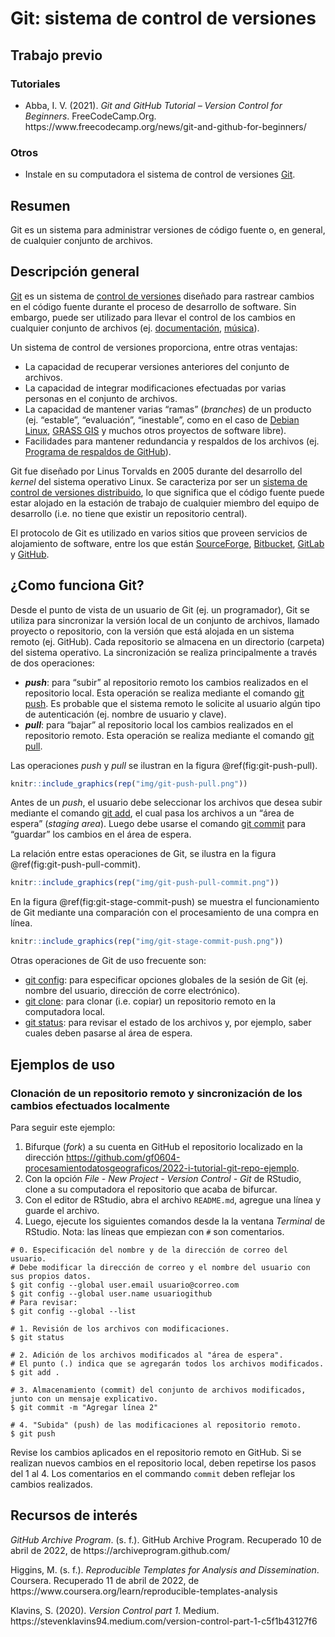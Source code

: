 # Git: sistema de control de versiones

## Trabajo previo

### Tutoriales
- Abba, I. V. (2021). *Git and GitHub Tutorial – Version Control for Beginners*. FreeCodeCamp.Org. https://www.freecodecamp.org/news/git-and-github-for-beginners/

### Otros
- Instale en su computadora el sistema de control de versiones [Git](https://git-scm.com/downloads).

## Resumen
Git es un sistema para administrar versiones de código fuente o, en general, de cualquier conjunto de archivos.

## Descripción general
[Git](https://git-scm.com/) es un sistema de [control de versiones](https://es.wikipedia.org/wiki/Control_de_versiones) diseñado para rastrear cambios en el código fuente durante el proceso de desarrollo de software. Sin embargo, puede ser utilizado para llevar el control de los cambios en cualquier conjunto de archivos (ej. [documentación](https://guides.github.com/features/wikis/), [música](https://techcrunch.com/2013/10/09/splice-music/)). 

Un sistema de control de versiones proporciona, entre otras ventajas:

* La capacidad de recuperar versiones anteriores del conjunto de archivos.
* La capacidad de integrar modificaciones efectuadas por varias personas en el conjunto de archivos.
* La capacidad de mantener varias "ramas" (_branches_) de un producto (ej. "estable", "evaluación", "inestable", como en el caso de [Debian Linux](https://www.debian.org/releases/), [GRASS GIS](https://grass.osgeo.org/download/software/sources/) y muchos otros proyectos de software libre).
* Facilidades para mantener redundancia y respaldos de los archivos (ej. [Programa de respaldos de GitHub](https://archiveprogram.github.com/)).

Git fue diseñado por Linus Torvalds en 2005 durante del desarrollo del _kernel_ del sistema operativo Linux. Se caracteriza por ser un [sistema de control de versiones distribuido](https://es.wikipedia.org/wiki/Control_de_versiones_distribuido), lo que significa que el código fuente puede estar alojado en la estación de trabajo de cualquier miembro del equipo de desarrollo (i.e. no tiene que existir un repositorio central).

El protocolo de Git es utilizado en varios sitios que proveen servicios de alojamiento de software, entre los que están [SourceForge](https://sourceforge.net/), [Bitbucket](https://bitbucket.org/), [GitLab](https://about.gitlab.com/) y [GitHub](https://github.com/).

## ¿Como funciona Git?
Desde el punto de vista de un usuario de Git (ej. un programador), Git se utiliza para sincronizar la versión local de un conjunto de archivos, llamado proyecto o repositorio, con la versión que está alojada en un sistema remoto (ej. GitHub). Cada repositorio se almacena en un directorio (carpeta) del sistema operativo. La sincronización se realiza principalmente a través de dos operaciones:

* **_push_**: para "subir" al repositorio remoto los cambios realizados en el repositorio local. Esta operación se realiza mediante el comando [git push](https://git-scm.com/docs/git-push). Es probable que el sistema remoto le solicite al usuario algún tipo de autenticación (ej. nombre de usuario y clave).
* **_pull_**: para "bajar" al repositorio local los cambios realizados en el repositorio remoto. Esta operación se realiza mediante el comando [git pull](https://git-scm.com/docs/git-pull).

Las operaciones _push_ y _pull_ se ilustran en la figura \@ref(fig:git-push-pull).

```r
knitr::include_graphics(rep("img/git-push-pull.png"))
```

Antes de un _push_, el usuario debe seleccionar los archivos que desea subir mediante el comando [git add](https://git-scm.com/docs/git-add), el cual pasa los archivos a un "área de espera" (_staging area_). Luego debe usarse el comando [git commit](https://git-scm.com/docs/git-commit) para "guardar" los cambios en el área de espera.

La relación entre estas operaciones de Git, se ilustra en la figura \@ref(fig:git-push-pull-commit).

```r
knitr::include_graphics(rep("img/git-push-pull-commit.png"))
```

En la figura \@ref(fig:git-stage-commit-push) se muestra el funcionamiento de Git mediante una comparación con el procesamiento de una compra en línea.

```r
knitr::include_graphics(rep("img/git-stage-commit-push.png"))
```

Otras operaciones de Git de uso frecuente son:

* [git config](https://git-scm.com/docs/git-config): para especificar opciones globales de la sesión de Git (ej. nombre del usuario, dirección de corre electrónico).
* [git clone](https://git-scm.com/docs/git-clone): para clonar (i.e. copiar) un repositorio remoto en la computadora local.
* [git status](https://git-scm.com/docs/git-status): para revisar el estado de los archivos y, por ejemplo, saber cuales deben pasarse al área de espera.

## Ejemplos de uso
### Clonación de un repositorio remoto y sincronización de los cambios efectuados localmente

Para seguir este ejemplo:

1. Bifurque (_fork_) a su cuenta en GitHub el repositorio localizado en la dirección [https://github.com/gf0604-procesamientodatosgeograficos/2022-i-tutorial-git-repo-ejemplo](https://github.com/gf0604-procesamientodatosgeograficos/2022-i-tutorial-git-repo-ejemplo).  
2. Con la opción *File - New Project - Version Control - Git* de RStudio, clone a su computadora el repositorio que acaba de bifurcar.
3. Con el editor de RStudio, abra el archivo ```README.md```, agregue una línea y guarde el archivo.  
4. Luego, ejecute los siguientes comandos desde la la ventana _Terminal_ de RStudio. Nota: las líneas que empiezan con  ```# ``` son comentarios.  

```shell
# 0. Especificación del nombre y de la dirección de correo del usuario.
# Debe modificar la dirección de correo y el nombre del usuario con sus propios datos.
$ git config --global user.email usuario@correo.com
$ git config --global user.name usuariogithub
# Para revisar:
$ git config --global --list

# 1. Revisión de los archivos con modificaciones.
$ git status

# 2. Adición de los archivos modificados al "área de espera".
# El punto (.) indica que se agregarán todos los archivos modificados.
$ git add .

# 3. Almacenamiento (commit) del conjunto de archivos modificados, junto con un mensaje explicativo.
$ git commit -m "Agregar línea 2"

# 4. "Subida" (push) de las modificaciones al repositorio remoto.
$ git push
```

Revise los cambios aplicados en el repositorio remoto en GitHub. Si se realizan nuevos cambios en el repositorio local, deben repetirse los pasos del 1 al 4. Los comentarios en el commando ```commit``` deben reflejar los cambios realizados.  

## Recursos de interés
*GitHub Archive Program*. (s. f.). GitHub Archive Program. Recuperado 10 de abril de 2022, de https://archiveprogram.github.com/

Higgins, M. (s. f.). *Reproducible Templates for Analysis and Dissemination*. Coursera. Recuperado 11 de abril de 2022, de https://www.coursera.org/learn/reproducible-templates-analysis

Klavins, S. (2020). *Version Control part 1*. Medium. https://stevenklavins94.medium.com/version-control-part-1-c5f1b43127f6
